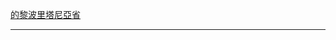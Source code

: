 {{flagicon image|Flag of Tripoli 18th century.svg}} [[奧斯曼的黎波里塔尼亞|的黎波里塔尼亞省]]<noinclude>
----
{{LBY-all}}
[[Category:利比亞旗幟模板|{{PAGENAME}}]]
[[Category:非洲国家模板|{{PAGENAME}}]]
</noinclude>